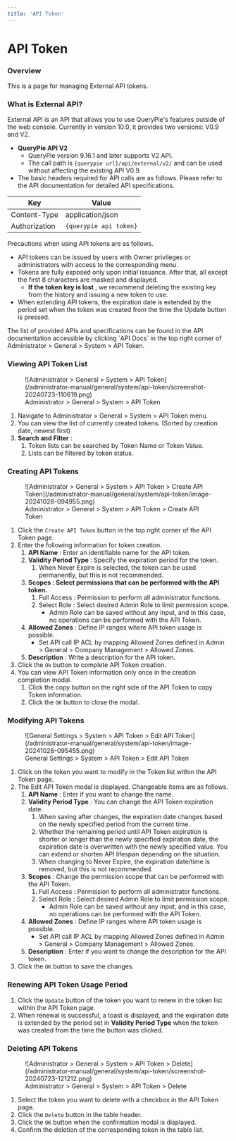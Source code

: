 ```yaml
---
title: 'API Token'
---
```



# API Token

### Overview

This is a page for managing External API tokens.


### What is External API?

External API is an API that allows you to use QueryPie's features outside of the web console. Currently in version 10.0, it provides two versions: V0.9 and V2.

*  **QueryPie API V2** 
    * QueryPie version 9.16.1 and later supports V2 API.
    * The call path is `{querypie url}/api/external/v2/` and can be used without affecting the existing API V0.9.
* The basic headers required for API calls are as follows. Please refer to the API documentation for detailed API specifications.

|  **Key**      |  **Value**             |
| ------------- | ---------------------- |
| Content-Type  | application/json       |
| Authorization | `{querypie api token}` |

Precautions when using API tokens are as follows.

* API tokens can be issued by users with Owner privileges or administrators with access to the corresponding menu.
* Tokens are fully exposed only upon initial issuance. After that, all except the first 8 characters are masked and displayed.
    *  **If the token key is lost** , we recommend deleting the existing key from the history and issuing a new token to use.
* When extending API tokens, the expiration date is extended by the period set when the token was created from the time the Update button is pressed.

<Callout type="info">
The list of provided APIs and specifications can be found in the API documentation accessible by clicking `API Docs` in the top right corner of Administrator &gt; General &gt; System &gt; API Token.
</Callout>


### Viewing API Token List

<figure data-layout="center" data-align="center">
![Administrator &gt; General &gt; System &gt; API Token](/administrator-manual/general/system/api-token/screenshot-20240723-110619.png)
<figcaption>
Administrator &gt; General &gt; System &gt; API Token
</figcaption>
</figure>

1. Navigate to Administrator &gt; General &gt; System &gt; API Token menu.
2. You can view the list of currently created tokens. (Sorted by creation date, newest first)
3.  **Search and Filter** :
    1. Token lists can be searched by Token Name or Token Value.
    2. Lists can be filtered by token status.


### Creating API Tokens

<figure data-layout="center" data-align="center">
![Administrator &gt; General &gt; System &gt; API Token &gt; Create API Token](/administrator-manual/general/system/api-token/image-20241028-094955.png)
<figcaption>
Administrator &gt; General &gt; System &gt; API Token &gt; Create API Token
</figcaption>
</figure>

1. Click the `Create API Token` button in the top right corner of the API Token page.
2. Enter the following information for token creation.
    1.  **API Name**  : Enter an identifiable name for the API token.
    2.  **Validity Period Type** : Specify the expiration period for the token.
        1. When Never Expire is selected, the token can be used permanently, but this is not recommended.
    3.  **Scopes : Select permissions that can be performed with the API token.** 
        1. Full Access : Permission to perform all administrator functions.
        2. Select Role : Select desired Admin Role to limit permission scope.
            * Admin Role can be saved without any input, and in this case, no operations can be performed with the API Token.
    4.  **Allowed Zones**  : Define IP ranges where API token usage is possible.
        * Set API call IP ACL by mapping Allowed Zones defined in Admin &gt; General &gt; Company Management &gt; Allowed Zones.
    5.  **Description**  : Write a description for the API token.
3. Click the `Ok` button to complete API Token creation.
4. You can view API Token information only once in the creation completion modal.
    1. Click the copy button on the right side of the API Token to copy Token information.
    2. Click the `OK` button to close the modal.


### Modifying API Tokens

<figure data-layout="center" data-align="center">
![General Settings &gt; System &gt; API Token &gt; Edit API Token](/administrator-manual/general/system/api-token/image-20241028-095455.png)
<figcaption>
General Settings &gt; System &gt; API Token &gt; Edit API Token
</figcaption>
</figure>

1. Click on the token you want to modify in the Token list within the API Token page.
2. The Edit API Token modal is displayed. Changeable items are as follows.
    1.  **API Name** : Enter if you want to change the name.
    2.  **Validity Period Type** : You can change the API Token expiration date.
        1. When saving after changes, the expiration date changes based on the newly specified period from the current time.
        2. Whether the remaining period until API Token expiration is shorter or longer than the newly specified expiration date, the expiration date is overwritten with the newly specified value. You can extend or shorten API lifespan depending on the situation.
        3. When changing to Never Expire, the expiration date/time is removed, but this is not recommended.
    3.  **Scopes**  : Change the permission scope that can be performed with the API Token.
        1. Full Access : Permission to perform all administrator functions.
        2. Select Role : Select desired Admin Role to limit permission scope.
            * Admin Role can be saved without any input, and in this case, no operations can be performed with the API Token.
    4.  **Allowed Zones**  : Define IP ranges where API token usage is possible.
        * Set API call IP ACL by mapping Allowed Zones defined in Admin &gt; General &gt; Company Management &gt; Allowed Zones.
    5.  **Description**  : Enter if you want to change the description for the API token.
3. Click the `OK` button to save the changes.


### Renewing API Token Usage Period

1. Click the `Update` button of the token you want to renew in the token list within the API Token page.
2. When renewal is successful, a toast is displayed, and the expiration date is extended by the period set in  **Validity Period Type**  when the token was created from the time the button was clicked.


### Deleting API Tokens

<figure data-layout="center" data-align="center">
![Administrator &gt; General &gt; System &gt; API Token &gt; Delete](/administrator-manual/general/system/api-token/screenshot-20240723-121212.png)
<figcaption>
Administrator &gt; General &gt; System &gt; API Token &gt; Delete
</figcaption>
</figure>

1. Select the token you want to delete with a checkbox in the API Token page.
2. Click the `Delete` button in the table header.
3. Click the `OK` button when the confirmation modal is displayed.
4. Confirm the deletion of the corresponding token in the table list.